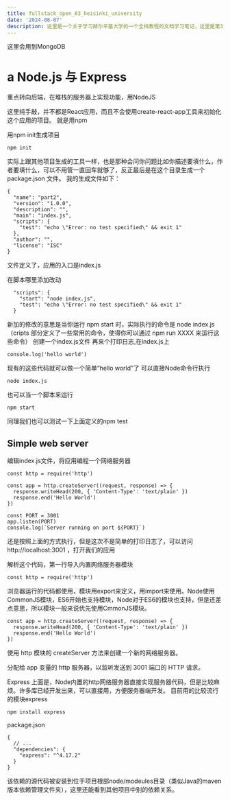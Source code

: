 ```yaml
---
title: fullstack_open_03_heisinki_university
date: '2024-08-07'
description: 这里是一个关于学习赫尔辛基大学的一个全栈教程的文档学习笔记，这里是第3部分用NodeJS和Express写服务端程序 https://fullstackopen.com/zh/part3
---
```

这里会用到MongoDB 

# a Node.js 与 Express
重点转向后端，在堆栈的服务器上实现功能，用NodeJS

这里纯手敲，并不都是React应用，而且不会使用create-react-app工具来初始化这个应用的项目。
就是用npm

用npm init生成项目
```
npm init
```

实际上跟其他项目生成的工具一样，也是那种会问你问题比如你描述要填什么，作者要填什么，可以不用管一直回车就够了，反正最后是在这个目录生成一个package.json 文件。
我的生成文件如下：
```
{
  "name": "part2",
  "version": "1.0.0",
  "description": "",
  "main": "index.js",
  "scripts": {
    "test": "echo \"Error: no test specified\" && exit 1"
  },
  "author": "",
  "license": "ISC"
}

```

文件定义了，应用的入口是index.js

在脚本哪里添加改动
```
  "scripts": {
	"start": "node index.js",  
    "test": "echo \"Error: no test specified\" && exit 1"
  }
```
新加的修改的意思是当你运行 npm start 时，实际执行的命令是 node index.js（cripts 部分定义了一些常用的命令，使得你可以通过 npm run XXXX 来运行这些命令）
创建一个index.js文件
再来个打印日志,在index.js上
```
console.log('hello world')
```

现有的这些代码就可以做一个简单“hello world”了
可以直接Node命令行执行
```
node index.js
```
也可以当一个脚本来运行
```
npm start
```
同理我们也可以测试一下上面定义的npm test

## Simple web server
编辑index.js文件，将应用编程一个网络服务器

```
const http = require('http')

const app = http.createServer((request, response) => {
  response.writeHead(200, { 'Content-Type': 'text/plain' })
  response.end('Hello World')
})

const PORT = 3001
app.listen(PORT)
console.log(`Server running on port ${PORT}`)
```
还是按照上面的方式执行，但是这次不是简单的打印日志了，可以访问http://localhost:3001 ，打开我们的应用

解析这个代码，第一行导入内置网络服务器模块
```
const http = require('http')
```
浏览器运行的代码都使用，模块用export来定义，用import来使用。Node使用CommonJS模块，ES6开始也支持模块，Node对于ES6的模块也支持，但是还差点意思，所以模块一般来说优先使用CmmonJS模块。
```
const app = http.createServer((request, response) => {
  response.writeHead(200, { 'Content-Type': 'text/plain' })
  response.end('Hello World')
})
```
使用 http 模块的 createServer 方法来创建一个新的网络服务器。

分配给 app 变量的 http 服务器，以监听发送到 3001 端口的 HTTP 请求。

Express
上面是，Node内置的http网络服务器直接实现服务器代码，但是比较麻烦。许多库已经开发出来，可以直接用，方便服务器端开发。
目前用的比较流行的模块express
```
npm install express
```
package.json
```
{
  // ...
  "dependencies": {
    "express": "^4.17.2"
  }
}
```
该依赖的源代码被安装到位于项目根部node/modeules目录（类似Java的maven版本依赖管理文件夹），这里还能看到其他项目中别的依赖关系。

